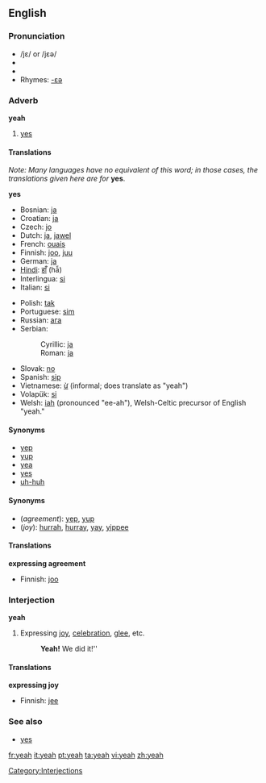==English==

===Pronunciation===
*/jɛ/ or /jɛə/
*{{audio|en-us-yeah.ogg|Audio (US)}}
*{{audio|en-us-yeah-interjection.ogg|Audio (US)}}
*Rhymes: [[Rhymes:English:-ɛə|-ɛə]]

===Adverb===
'''yeah'''

# {{informal}} [[yes]]

====Translations====
''Note: Many languages have no equivalent of this word; in those cases, the translations given here are for'' '''yes'''.

'''yes'''
{{top}}
*Bosnian: [[ja#Bosnian|ja]]
*Croatian: [[ja#Croatian|ja]]
*Czech: [[jo#Czech|jo]]
*Dutch: [[ja#Dutch|ja]], [[jawel]]
*French: [[ouais]]
*Finnish: [[joo]], [[juu]]
*German: [[ja]]
*[[Hindi]]: [[हाँ]] (hā̃)
*Interlingua: [[si#Interlingua|si]]
*Italian: [[si#Italian|si]]
{{mid}}
*Polish: [[tak]]
*Portuguese: [[sim]]
*Russian: [[ага]]
*Serbian:
*:Cyrillic: [[ја#Serbian|ја]]
*:Roman: [[ja#Serbian|ja]]
*Slovak: [[no#Slovak|no]] <!-- Yes, this is in the right place, no means yeah or yep in Slovak -->
*Spanish: [[sip]]
*Vietnamese: [[ừ]] (informal; does translate as "yeah")
*Volapük: [[si#Volapük|si]]
*Welsh: [[iah]] (pronounced "ee-ah"), Welsh-Celtic precursor of English "yeah."

{{bottom}}

====Synonyms====
*[[yep]]
*[[yup]]
*[[yea]]
*[[yes]]
*[[uh-huh]]

====Synonyms====
*(''agreement''): [[yep]], [[yup]]
*(''joy''): [[hurrah]], [[hurray]], [[yay]], [[yippee]] <!--etc-->

====Translations====
'''expressing agreement'''
{{top}}
*Finnish: [[joo]]
{{mid}}
{{bottom}}

===Interjection===
'''yeah'''
# Expressing [[joy]], [[celebration]], [[glee]], etc.
#:'''Yeah!''' We did it!''

====Translations====
'''expressing joy'''
{{top}}
*Finnish: [[jee]]
{{mid}}
{{bottom}}

===See also===
*[[yes]]

[[Category:Interjections]]

[[fr:yeah]]
[[it:yeah]]
[[pt:yeah]]
[[ta:yeah]]
[[vi:yeah]]
[[zh:yeah]]